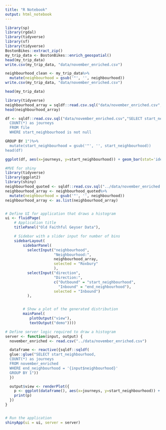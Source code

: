 ```yaml
---
title: "R Notebook"
output: html_notebook
---
```



```r
library(sp)
library(rgdal)
library(tidyverse)
library(sf)
library(tidyverse)
BostonBikes::extract_zip()
my_trip_data <- BostonBikes::enrich_geospatial()
head(my_trip_data)
write.csv(my_trip_data, "data/november_enriched.csv")
```

```r
neighbourhood_clean <- my_trip_data%>%
  mutate(neighbourhood = gsub('"', '', neighbourhood))
write.csv(my_trip_data, "data/november_enriched.csv")
```

```r
head(my_trip_data)

```

```r
library(tidyverse)
neighbourhood_array = sqldf::read.csv.sql("data/november_enriched.csv", "SELECT DISTINCT start_neighbourhood as neighbourhood FROM file")
head(neighbourhood_array)
```


```r
df <- sqldf::read.csv.sql("data/november_enriched.csv","SELECT start_neighbourhood,
  COUNT(*) as journeys
  FROM file
  WHERE start_neighbourhood is not null
```


```r
GROUP BY 1")%>%
  mutate(start_neighbourhood = gsub('"', '', start_neighbourhood))
head(df)
```

```r
ggplot(df, aes(x=journeys, y=start_neighbourhood)) + geom_bar(stat='identity')
```
```r
#MVE for shiny
library(tidyverse)
library(ggplot2)
library(shiny)
neighbourhood_quoted <- sqldf::read.csv.sql("../data/november_enriched.csv", "SELECT DISTINCT start_neighbourhood as neighbourhood FROM file")
neighbourhood_array <- neighbourhood_quoted%>%
  mutate(neighbourhood = gsub('"', '', neighbourhood))
neighbourhood_array <- as.list(neighbourhood_array)


# Define UI for application that draws a histogram
ui <- fluidPage(
    # Application title
    titlePanel("Old Faithful Geyser Data"),

    # Sidebar with a slider input for number of bins
    sidebarLayout(
        sidebarPanel(
          selectInput("neighbourhood",
                      "Neighbourhood:",
                      neighbourhood_array,
                      selected = "Roxbury"
                      ),
          selectInput("direction",
                      "Direction:",
                      c("Outbound" = "start_neighbourhood",
                        "Inbound" = "end_neighbourhood"),
                      selected = "Inbound")
          ),


        # Show a plot of the generated distribution
        mainPanel(
           plotOutput("view"),
           textOutput("demo"))))

# Define server logic required to draw a histogram
server <- function(input, output) {
  november_enriched <- read.csv("../data/november_enriched.csv")

  dataframe <- reactive({sqldf::sqldf(
  glue::glue("SELECT start_neighbourhood,
  COUNT(*) as journeys
  FROM november_enriched
  WHERE end_neighbourhood = '{input$neighbourhood}'
  GROUP BY 1"))
  })

  output$view <- renderPlot({
    p <- ggplot(dataframe(), aes(x=journeys, y=start_neighbourhood)) + geom_bar(stat='identity')
    print(p)
  })
}


# Run the application
shinyApp(ui = ui, server = server)

```

